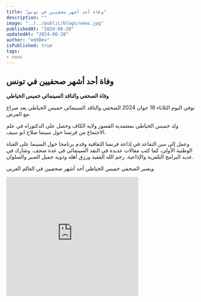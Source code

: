 ```yaml
---
title: "وفاة أحد أشهر صحفيين في تونس"
description: ""
image: "../../public/blogs/news.jpg"
publishedAt: "2024-06-20"
updatedAt: "2024-06-20"
author: "eddDev"
isPublished: true
tags:
- news
---
```


## وفاة أحد أشهر صحفيين في تونس

**وفاة الصحفي والناقد السينمائي خميس الخياطي**

توفي اليوم الثلاثاء 18 جوان 2024 الصحفي والناقد السينمائي خميس الخياطي بعد صراع مع المرض.

ولد خميس الخياطي بمعتمدية القصور ولاية الكاف وحصل على الدكتوراه في علم الاجتماع من فرنسا حول سينما صلاح ابو سيف.

وعمل إلى سن التقاعد في إذاعة فرنسا الثقافية وقدم برنامجا حول السينما على القناة الوطنية الأولى، كما كتب مقالات عديدة في النقد السينمائي في عدة صحف. وشارك في عديد البرامج التلفزية والإذاعية. رحم الله الفقيد ورزق أهله وذويه جميل الصبر والسلوان. 

ويعتبر الصحفي خميس الخياطي أحد أشهر صحفيين في العالم العربي.

<iframe src="https://www.facebook.com/plugins/video.php?href=https://www.facebook.com/watch/?v=1235975544448959&show_text=0&width=560" width="350" height="315" style="border:none;overflow:hidden" scrolling="no" frameborder="0" allowTransparency="true" allow="encrypted-media" allowFullScreen="true"></iframe>
